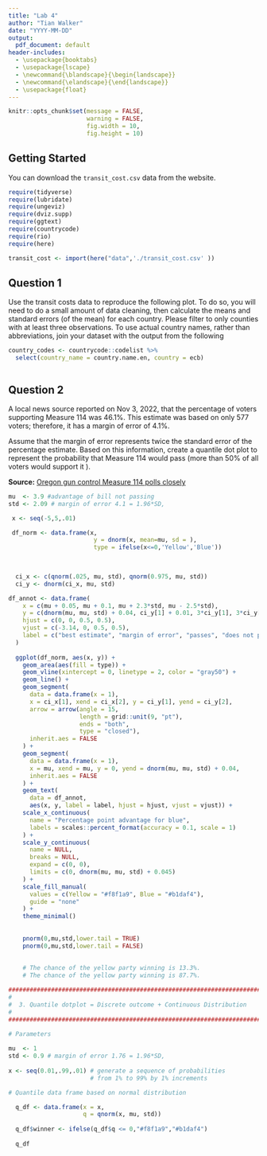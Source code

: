 ```yaml
---
title: "Lab 4"
author: "Tian Walker"
date: "YYYY-MM-DD"
output:
  pdf_document: default
header-includes:
  - \usepackage{booktabs}
  - \usepackage{lscape}
  - \newcommand{\blandscape}{\begin{landscape}}
  - \newcommand{\elandscape}{\end{landscape}}
  - \usepackage{float}
---
```


```r
knitr::opts_chunk$set(message = FALSE,
                      warning = FALSE,
                      fig.width = 10,
                      fig.height = 10)

```

## Getting Started

You can download the `transit_cost.csv` data from the website.

```r

require(tidyverse)
require(lubridate)
require(ungeviz)
require(dviz.supp)
require(ggtext)
require(countrycode)
require(rio)
require(here)

transit_cost <- import(here("data",'./transit_cost.csv' ))
```

## Question 1

Use the transit costs data to reproduce the following plot. To do so, you will need to do a small amount of data cleaning, then calculate the means and  standard errors (of the mean) for each country. Please filter to only counties with at least three observations. To use actual country names, rather than abbreviations, join your dataset with the output from the following

```r
country_codes <- countrycode::codelist %>% 
  select(country_name = country.name.en, country = ecb)
```

```r

```

## Question 2

A local news source reported on Nov 3, 2022, that the percentage of voters supporting Measure 114 was 46.1%. This estimate was based on only 577 voters; therefore, it has a margin of error of 4.1%.

Assume that the margin of error represents twice the standard error of the percentage estimate. Based on this information, create a quantile dot plot to represent the probability that Measure 114 would pass (more than 50% of all voters would support it ).

**Source:** [Oregon gun control Measure 114 polls closely](https://www.kgw.com/article/news/crime/gun-violence/measure-114-oregon-poll-results-gun-control-close/283-c342776d-f3b3-4799-ba76-061424bbd62e)

```r
mu  <- 3.9 #advantage of bill not passing
std <- 2.09 # margin of error 4.1 = 1.96*SD,

 x <- seq(-5,5,.01)
```

```r
 df_norm <- data.frame(x,
                        y = dnorm(x, mean=mu, sd = ),
                        type = ifelse(x<=0,'Yellow','Blue'))
  
 

  ci_x <- c(qnorm(.025, mu, std), qnorm(0.975, mu, std))
  ci_y <- dnorm(ci_x, mu, std)
```


```r
df_annot <- data.frame(
    x = c(mu + 0.05, mu + 0.1, mu + 2.3*std, mu - 2.5*std),
    y = c(dnorm(mu, mu, std) + 0.04, ci_y[1] + 0.01, 3*ci_y[1], 3*ci_y[1]),
    hjust = c(0, 0, 0.5, 0.5),
    vjust = c(-3.14, 0, 0.5, 0.5),
    label = c("best estimate", "margin of error", "passes", "does not pass")
  )
  
  ggplot(df_norm, aes(x, y)) +
    geom_area(aes(fill = type)) +
    geom_vline(xintercept = 0, linetype = 2, color = "gray50") +
    geom_line() +
    geom_segment(
      data = data.frame(x = 1),
      x = ci_x[1], xend = ci_x[2], y = ci_y[1], yend = ci_y[2],
      arrow = arrow(angle = 15, 
                    length = grid::unit(9, "pt"), 
                    ends = "both", 
                    type = "closed"),
      inherit.aes = FALSE
    ) +
    geom_segment(
      data = data.frame(x = 1),
      x = mu, xend = mu, y = 0, yend = dnorm(mu, mu, std) + 0.04,
      inherit.aes = FALSE
    ) +
    geom_text(
      data = df_annot,
      aes(x, y, label = label, hjust = hjust, vjust = vjust)) +
    scale_x_continuous(
      name = "Percentage point advantage for blue",
      labels = scales::percent_format(accuracy = 0.1, scale = 1)
    ) +
    scale_y_continuous(
      name = NULL,
      breaks = NULL,
      expand = c(0, 0),
      limits = c(0, dnorm(mu, mu, std) + 0.045)
    ) +
    scale_fill_manual(
      values = c(Yellow = "#f8f1a9", Blue = "#b1daf4"),
      guide = "none"
    ) +
    theme_minimal()
  
  
    pnorm(0,mu,std,lower.tail = TRUE)
    pnorm(0,mu,std,lower.tail = FALSE)
    
  
    # The chance of the yellow party winning is 13.3%. 
    # The chance of the yellow party winning is 87.7%. 
```


```r
################################################################################
#
#  3. Quantile dotplot = Discrete outcome + Continuous Distribution
#
################################################################################

# Parameters
    
mu  <- 1
std <- 0.9 # margin of error 1.76 = 1.96*SD,
    
x <- seq(0.01,.99,.01) # generate a sequence of probabilities
                       # from 1% to 99% by 1% increments

# Quantile data frame based on normal distribution

  q_df <- data.frame(x = x,
                     q = qnorm(x, mu, std)) 
  
  q_df$winner <- ifelse(q_df$q <= 0,"#f8f1a9","#b1daf4")
  
  q_df

```
















